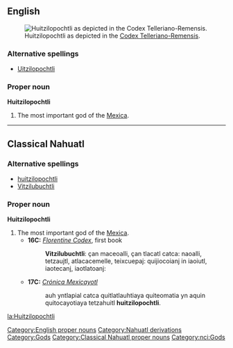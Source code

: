 ==English==
[[Image:Huitzilopochtli_telleriano.jpg|thumb|right|Huitzilopochtli as depicted in the [[w:Codex Telleriano-Remensis|Codex Telleriano-Remensis]].]]
===Alternative spellings===
*[[Uitzilopochtli]]
===Proper noun===
'''Huitzilopochtli'''

# The most important god of the [[Mexica]].
{{wikipedia}}
[[Category:English proper nouns]]
[[Category:Nahuatl derivations]]
[[Category:Gods]]
----
==Classical Nahuatl==
===Alternative spellings===
*[[huitzilopochtli]]
*[[Vitzilubuchtli]]
===Proper noun===
'''Huitzilopochtli'''

# The most important god of the [[Mexica]].
#*'''16C:''' ''[[w:Florentine Codex|Florentine Codex]]'', first book
#*:'''Vitzilubuchtli''': çan maceoalli, çan tlacatl catca: naoalli, tetzaujtl, atlacacemelle, teixcuepaj: quijiocoianj in iaoiutl, iaotecanj, iaotlatoanj:
#*'''17C:''' ''[[w:Crónica Mexicayotl|Crónica Mexicayotl]]''
#*:auh yntlapial catca quitlatlauhtiaya quiteomatia yn aquin quitocayotiaya tetzahuitl '''huitzilopochtli'''.
[[Category:Classical Nahuatl proper nouns]]
[[Category:nci:Gods]]

[[la:Huitzilopochtli]]